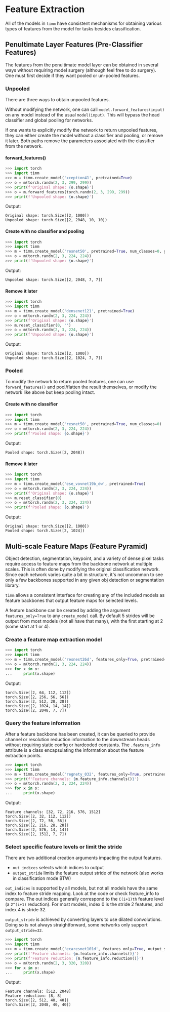 # Feature Extraction

All of the models in `timm` have consistent mechanisms for obtaining various types of features from the model for tasks besides classification.

## Penultimate Layer Features (Pre-Classifier Features)

The features from the penultimate model layer can be obtained in several ways without requiring model surgery (although feel free to do surgery). One must first decide if they want pooled or un-pooled features.

### Unpooled

There are three ways to obtain unpooled features.

Without modifying the network, one can call `model.forward_features(input)` on any model instead of the usual `model(input)`. This will bypass the head classifier and global pooling for networks.

If one wants to explicitly modify the network to return unpooled features, they can either create the model without a classifier and pooling, or remove it later. Both paths remove the parameters associated with the classifier from the network.

#### forward_features()

```py
>>> import torch
>>> import timm
>>> m = timm.create_model('xception41', pretrained=True)
>>> o = m(torch.randn(2, 3, 299, 299))
>>> print(f'Original shape: {o.shape}')
>>> o = m.forward_features(torch.randn(2, 3, 299, 299))
>>> print(f'Unpooled shape: {o.shape}')
```

Output:

```text
Original shape: torch.Size([2, 1000])
Unpooled shape: torch.Size([2, 2048, 10, 10])
```

#### Create with no classifier and pooling

```py
>>> import torch
>>> import timm
>>> m = timm.create_model('resnet50', pretrained=True, num_classes=0, global_pool='')
>>> o = m(torch.randn(2, 3, 224, 224))
>>> print(f'Unpooled shape: {o.shape}')
```

Output:

```text
Unpooled shape: torch.Size([2, 2048, 7, 7])
```

#### Remove it later

```py
>>> import torch
>>> import timm
>>> m = timm.create_model('densenet121', pretrained=True)
>>> o = m(torch.randn(2, 3, 224, 224))
>>> print(f'Original shape: {o.shape}')
>>> m.reset_classifier(0, '')
>>> o = m(torch.randn(2, 3, 224, 224))
>>> print(f'Unpooled shape: {o.shape}')
```

Output:

```text
Original shape: torch.Size([2, 1000])
Unpooled shape: torch.Size([2, 1024, 7, 7])
```

### Pooled

To modify the network to return pooled features, one can use `forward_features()` and pool/flatten the result themselves, or modify the network like above but keep pooling intact. 

#### Create with no classifier

```py
>>> import torch
>>> import timm
>>> m = timm.create_model('resnet50', pretrained=True, num_classes=0)
>>> o = m(torch.randn(2, 3, 224, 224))
>>> print(f'Pooled shape: {o.shape}')
```

Output:

```text
Pooled shape: torch.Size([2, 2048])
```

#### Remove it later

```py
>>> import torch
>>> import timm
>>> m = timm.create_model('ese_vovnet19b_dw', pretrained=True)
>>> o = m(torch.randn(2, 3, 224, 224))
>>> print(f'Original shape: {o.shape}')
>>> m.reset_classifier(0)
>>> o = m(torch.randn(2, 3, 224, 224))
>>> print(f'Pooled shape: {o.shape}')
```

Output:

```text
Original shape: torch.Size([2, 1000])
Pooled shape: torch.Size([2, 1024])
```


## Multi-scale Feature Maps (Feature Pyramid)

Object detection, segmentation, keypoint, and a variety of dense pixel tasks require access to feature maps from the backbone network at multiple scales. This is often done by modifying the original classification network. Since each network varies quite a bit in structure, it's not uncommon to see only a few backbones supported in any given obj detection or segmentation library.

`timm` allows a consistent interface for creating any of the included models as feature backbones that output feature maps for selected levels. 

A feature backbone can be created by adding the argument `features_only=True` to any `create_model` call. By default 5 strides will be output from most models (not all have that many), with the first starting at 2 (some start at 1 or 4).

### Create a feature map extraction model

```py
>>> import torch
>>> import timm
>>> m = timm.create_model('resnest26d', features_only=True, pretrained=True)
>>> o = m(torch.randn(2, 3, 224, 224))
>>> for x in o:
...     print(x.shape)
```

Output:

```text
torch.Size([2, 64, 112, 112])
torch.Size([2, 256, 56, 56])
torch.Size([2, 512, 28, 28])
torch.Size([2, 1024, 14, 14])
torch.Size([2, 2048, 7, 7])
```

### Query the feature information

After a feature backbone has been created, it can be queried to provide channel or resolution reduction information to the downstream heads without requiring static config or hardcoded constants. The `.feature_info` attribute is a class encapsulating the information about the feature extraction points.

```py
>>> import torch
>>> import timm
>>> m = timm.create_model('regnety_032', features_only=True, pretrained=True)
>>> print(f'Feature channels: {m.feature_info.channels()}')
>>> o = m(torch.randn(2, 3, 224, 224))
>>> for x in o:
...     print(x.shape)
```

Output:

```text
Feature channels: [32, 72, 216, 576, 1512]
torch.Size([2, 32, 112, 112])
torch.Size([2, 72, 56, 56])
torch.Size([2, 216, 28, 28])
torch.Size([2, 576, 14, 14])
torch.Size([2, 1512, 7, 7])
```

### Select specific feature levels or limit the stride

There are two additional creation arguments impacting the output features. 

* `out_indices` selects which indices to output
* `output_stride` limits the feature output stride of the network (also works in classification mode BTW)

`out_indices` is supported by all models, but not all models have the same index to feature stride mapping. Look at the code or check feature_info to compare. The out indices generally correspond to the `C(i+1)th` feature level (a `2^(i+1)` reduction). For most models, index 0 is the stride 2 features, and index 4 is stride 32.

`output_stride` is achieved by converting layers to use dilated convolutions. Doing so is not always straightforward, some networks only support `output_stride=32`.

```py
>>> import torch
>>> import timm
>>> m = timm.create_model('ecaresnet101d', features_only=True, output_stride=8, out_indices=(2, 4), pretrained=True)
>>> print(f'Feature channels: {m.feature_info.channels()}')
>>> print(f'Feature reduction: {m.feature_info.reduction()}')
>>> o = m(torch.randn(2, 3, 320, 320))
>>> for x in o:
...     print(x.shape)
```

Output:

```text
Feature channels: [512, 2048]
Feature reduction: [8, 8]
torch.Size([2, 512, 40, 40])
torch.Size([2, 2048, 40, 40])
```
